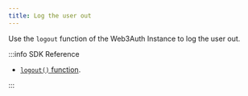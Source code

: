 ```yaml
---
title: Log the user out
---
```


Use the `logout` function of the Web3Auth Instance to log the user out.

:::info SDK Reference

- [`logout()` function](/sdk/pnp/flutter/usage#logout).

:::

